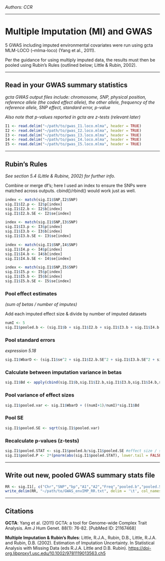 *Authors: CCR*

------------------------------------------------------------------------

# Multiple Imputation (MI) and GWAS

5 GWAS including imputed environmental covariates were run using gcta MLM-LOCO (--mlma-loco) (Yang et al., 2011).

Per the guidance for using multiply imputed data, the results must then be pooled using Rubin's Rules (outlined below; Little & Rubin, 2002).

------------------------------------------------------------------------

## Read in your GWAS summary statistics

*gcta GWAS output files include: chromosome, SNP, physical position, reference allele (the coded effect allele), the other allele, frequency of the reference allele, SNP effect, standard error, p-value*

*Also note that p-values reported in gcta are z-tests (relevant later)*

``` R
I1 <- read.delim("~/path/to/gwas_I1.loco.mlma", header = TRUE)
I2 <- read.delim("~/path/to/gwas_I2.loco.mlma", header = TRUE)
I3 <- read.delim("~/path/to/gwas_I3.loco.mlma", header = TRUE)
I4 <- read.delim("~/path/to/gwas_I4.loco.mlma", header = TRUE)
I5 <- read.delim("~/path/to/gwas_I5.loco.mlma", header = TRUE)
```

------------------------------------------------------------------------

## Rubin's Rules

*See section 5.4 (Little & Rubine, 2002) for further info.*

Combine or merge df's; here I used an index to ensure the SNPs were matched across outputs. cbind()/rbind() would work just as well.

``` R
index <- match(sig.I1$SNP,I2$SNP) 
sig.I1$I2.p <- I2$p[index]
sig.I1$I2.b <- I2$b[index]
sig.I1$I2.b.SE <- I2$se[index]

index <- match(sig.I1$SNP,I3$SNP) 
sig.I1$I3.p <- I3$p[index]
sig.I1$I3.b <- I3$b[index]
sig.I1$I3.b.SE <- I3$se[index]

index <- match(sig.I1$SNP,I4$SNP) 
sig.I1$I4.p <- I4$p[index]
sig.I1$I4.b <- I4$b[index]
sig.I1$I4.b.SE <- I4$se[index]

index <- match(sig.I1$SNP,I5$SNP) 
sig.I1$I5.p <- I5$p[index]
sig.I1$I5.b <- I5$b[index]
sig.I1$I5.b.SE <- I5$se[index]
```

### Pool effect estimates 

*(sum of betas / number of imputes)*

Add each imputed effect size & divide by number of imputed datasets

``` R
numI <- 5
sig.I1$pooled.b <- (sig.I1$b + sig.I1$I2.b + sig.I1$I3.b + sig.I1$I4.b + sig.I1$I5.b)/numI
```

### Pool standard errors 

*expression 5.18*

``` R
sig.I1$WbarD <- (sig.I1$se^2 + sig.I1$I2.b.SE^2 + sig.I1$I3.b.SE^2 + sig.I1$I4.b.SE^2 + sig.I1$I5.b.SE^2)/numI
```

### Calculate between imputation variance in betas 

``` R
sig.I1$Bd <- apply(cbind(sig.I1$b,sig.I1$I2.b,sig.I1$I3.b,sig.I1$I4.b,sig.I1$I5.b), MAR=1, FUN="var")
```

### Pool variance of effect sizes 

``` R
sig.I1$pooled.var <- sig.I1$WbarD + ((numI+1)/numI)*sig.I1$Bd
```

### Pool SE 

``` R
sig.I1$pooled.SE <- sqrt(sig.I1$pooled.var)
```

### Recalculate p-values (z-tests) 

``` R
sig.I1$pooled.STAT <- sig.I1$pooled.b/sig.I1$pooled.SE #effect size / standard error
sig.I1$pooled.P <- 2*(pnorm(abs(sig.I1$pooled.STAT), lower.tail = FALSE)) #z-test
```

------------------------------------------------------------------------

## Write out new, pooled GWAS summary stats file

``` R
RR <- sig.I1[, c("Chr","SNP","bp","A1","A2","Freq","pooled.b","pooled.SE","pooled.P")] 
write_delim(RR, "~/path/to/GWAS_envIMP_RR.txt", delim = '\t', col_names = TRUE)
```

------------------------------------------------------------------------

## Citations

**GCTA**: Yang et al. (2011) GCTA: a tool for Genome-wide Complex Trait Analysis. Am J Hum Genet. 88(1): 76-82. [PubMed ID: 21167468]

**Multiple Imputation & Rubin's Rules**: Little, R.J.A., Rubin, D.B., Little, R.J.A. and Rubin, D.B. (2002). Estimation of Imputation Uncertainty. In Statistical Analysis with Missing Data (eds R.J.A. Little and D.B. Rubin). <https://doi-org.libproxy1.usc.edu/10.1002/9781119013563.ch5>
